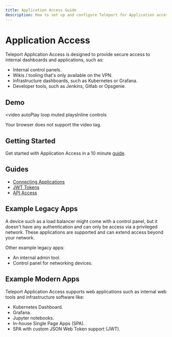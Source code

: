 ```yaml
---
title: Application Access Guide
description: How to set up and configure Teleport for Application access with SSO and RBAC
---
```


# Application Access

Teleport Application Access is designed to provide secure access to
internal dashboards and applications, such as:

- Internal control panels.
- Wikis / tooling that's only available on the VPN.
- Infrastructure dashboards, such as Kubernetes or Grafana.
- Developer tools, such as Jenkins, Gitlab or Opsgenie.

## Demo

<video
  autoPlay
  loop
  muted
  playsInline
  controls
>
  <source
    src="https://goteleport.com/teleport/videos/k8s-application-access/k8s-taa.mp4"
    type="video/mp4"
  />

  <source
    src="https://goteleport.com/teleport/videos/k8s-application-access/k8s-taa.webm"
    type="video/webm"
  />

  Your browser does not support the video tag.
</video>

## Getting Started

Get started with Application Access in a 10 minute [guide](./application-access/getting-started.mdx).

## Guides

- [Connecting Applications](./application-access/guides/connecting-apps.mdx)
- [JWT Tokens](./application-access/guides/jwt.mdx)
- [API Access](./application-access/guides/api-access.mdx)

## Example Legacy Apps

A device such as a load balancer might come with a control panel, but it
doesn't have any authentication and can only be access via a privileged network.
These applications are supported and can extend access beyond your network.

Other example legacy apps:

- An internal admin tool.
- Control panel for networking devices.

## Example Modern Apps

Teleport Application Access supports web applications such as internal web
tools and infrastructure software like:

- Kubernetes Dashboard.
- Grafana.
- Jupyter notebooks.
- In-house Single Page Apps (SPA).
- SPA with custom JSON Web Token support (JWT).
